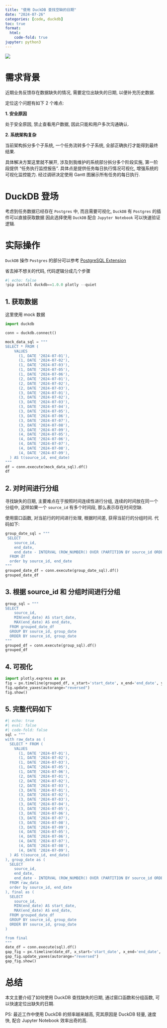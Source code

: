 ```yaml
---
title: "使用 DuckDB 查找空缺的日期"
date: "2024-07-26"
categories: [code, duckdb]
toc: true
format:
  html:
    code-fold: true
jupyter: python3
---
```


![](missing-dates.jpeg)

# 需求背景

近期业务反馈存在数据缺失的情况, 需要定位出缺失的日期, 以便补充历史数据. 

定位这个问题有如下 2 个难点:

**1. 安全原因 **

处于安全原因, 禁止查看用户数据, 因此只能和用户多次沟通确认.

**2. 系统架构复杂 **

当前架构拆分多个子系统, 一个任务流转多个子系统, 全部正确执行才能得到最终结果.

具体解决方案这里就不展开, 涉及到我维护的系统部分拆分多个阶段实施, 第一阶段提供 “任务执行监控报告”.
具体点是提供任务每日执行情况可视化, 增强系统的可视化监控能力. 经过调研决定使用 Gantt 图展示所有任务的每日执行.

# DuckDB 登场

考虑到任务数据已经存在 `Postgres` 中, 而且需要可视化, `DuckDB` 有 `Postgres` 的插件可以直接获取数据
因此选择使用 `DuckDB` 配合 `Jupyter Notebook` 可以快速验证逻辑.

# 实际操作

`DuckDB` 操作 `Postgres` 的部分可以参考 [PostgreSQL Extension](https://duckdb.org/docs/extensions/postgres)

省去掉不想关的代码, 代码逻辑分成几个步骤

```python
#| echo: false
!pip install duckdb==1.0.0 plotly --quiet
```

## 1. 获取数据

这里使用 mock 数据

```python
import duckdb

conn = duckdb.connect()

mock_data_sql = """
SELECT * FROM (
    VALUES 
      (1, DATE '2024-07-01'),
      (1, DATE '2024-07-02'),
      (1, DATE '2024-07-03'),
      (1, DATE '2024-07-05'),
      (1, DATE '2024-07-06'),
      (2, DATE '2024-07-01'),
      (2, DATE '2024-07-02'),
      (2, DATE '2024-07-03'),
      (3, DATE '2024-07-01'),
      (3, DATE '2024-07-02'),
      (3, DATE '2024-07-03'),
      (3, DATE '2024-07-04'),
      (3, DATE '2024-07-05'),
      (3, DATE '2024-07-06'),
      (3, DATE '2024-07-07'),
      (3, DATE '2024-07-08'),
      (3, DATE '2024-07-09'),
      (4, DATE '2024-07-05'),
      (4, DATE '2024-07-06'),
      (4, DATE '2024-07-07'),
      (4, DATE '2024-07-08'),
      (4, DATE '2024-07-09'),
  ) AS t(source_id, end_date)
"""
df = conn.execute(mock_data_sql).df()
df
```

## 2. 对时间进行分组

寻找缺失的日期, 主要难点在于按照时间连续性进行分组, 连续的时间放在同一个分组中, 这样如果一个 `source_id` 有多个时间段, 那么表示存在时间空缺.

使用窗口函数, 对当前行的时间进行处理, 根据时间差, 获得当前行的分组时间. 代码如下:

```python
group_date_sql = """
 SELECT 
    source_id,
    end_date,
    end_date - INTERVAL (ROW_NUMBER() OVER (PARTITION BY source_id ORDER BY end_date) - 1) DAY AS group_date
  FROM df
  order by source_id, end_date
"""
grouped_date_df = conn.execute(group_date_sql).df()
grouped_date_df
```

## 3. 根据 source_id 和 分组时间进行分组

```python
group_sql = """
SELECT 
    source_id,
    MIN(end_date) AS start_date,
    MAX(end_date) AS end_date,
  FROM grouped_date_df
  GROUP BY source_id, group_date
  ORDER BY source_id, group_date
"""
grouped_df = conn.execute(group_sql).df()
grouped_df
```

## 4. 可视化

```python
import plotly.express as px
fig = px.timeline(grouped_df, x_start='start_date', x_end='end_date', y='source_id')
fig.update_yaxes(autorange="reversed")
fig.show()
```

## 5. 完整代码如下

```python
#| echo: true
#| eval: false
#| code-fold: false
sql = """
with raw_data as (
  SELECT * FROM (
    VALUES 
      (1, DATE '2024-07-01'),
      (1, DATE '2024-07-02'),
      (1, DATE '2024-07-03'),
      (1, DATE '2024-07-05'),
      (1, DATE '2024-07-06'),
      (2, DATE '2024-07-01'),
      (2, DATE '2024-07-02'),
      (2, DATE '2024-07-03'),
      (3, DATE '2024-07-01'),
      (3, DATE '2024-07-02'),
      (3, DATE '2024-07-03'),
      (3, DATE '2024-07-04'),
      (3, DATE '2024-07-05'),
      (3, DATE '2024-07-06'),
      (3, DATE '2024-07-07'),
      (3, DATE '2024-07-08'),
      (3, DATE '2024-07-09'),
      (4, DATE '2024-07-05'),
      (4, DATE '2024-07-06'),
      (4, DATE '2024-07-07'),
      (4, DATE '2024-07-08'),
      (4, DATE '2024-07-09'),
  ) AS t(source_id, end_date)
), group_date as (
  SELECT 
    source_id,
    end_date,
    end_date - INTERVAL (ROW_NUMBER() OVER (PARTITION BY source_id ORDER BY end_date) - 1) DAY AS group_date
  FROM raw_data
  order by source_id, end_date
), final as (
  SELECT 
    source_id,
    MIN(end_date) AS start_date,
    MAX(end_date) AS end_date,
  FROM grouped_date_df
  GROUP BY source_id, group_date
  ORDER BY source_id, group_date
)

from final
"""
date_df = conn.execute(sql).df()
gap_fig = px.timeline(date_df, x_start='start_date', x_end='end_date', y='source_id')
gap_fig.update_yaxes(autorange="reversed")
gap_fig.show()
```

# 总结

本文主要介绍了如何使用 DuckDB 查找缺失的日期, 通过窗口函数和分组函数, 可以快速定位出缺失的日期.

PS: 最近工作中使用 DuckDB 的频率越来越高, 究其原因是 DuckDB 轻量, 速度快, 配合 Jupyter Notebook 效率出奇的高.
